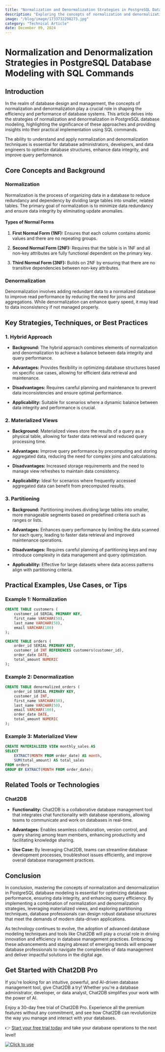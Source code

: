 ```yaml
---
title: "Normalization and Denormalization Strategies in PostgreSQL Database Modeling with SQL Commands"
description: "Exploring the concepts of normalization and denormalization in PostgreSQL database modeling and how to implement them effectively using SQL commands."
image: "/blog/image/1733732298273.jpg"
category: "Technical Article"
date: December 09, 2024
---
```


# Normalization and Denormalization Strategies in PostgreSQL Database Modeling with SQL Commands

## Introduction

In the realm of database design and management, the concepts of normalization and denormalization play a crucial role in shaping the efficiency and performance of database systems. This article delves into the strategies of normalization and denormalization in PostgreSQL database modeling, highlighting the significance of these approaches and providing insights into their practical implementation using SQL commands.

The ability to understand and apply normalization and denormalization techniques is essential for database administrators, developers, and data engineers to optimize database structures, enhance data integrity, and improve query performance.

## Core Concepts and Background

### Normalization

Normalization is the process of organizing data in a database to reduce redundancy and dependency by dividing large tables into smaller, related tables. The primary goal of normalization is to minimize data redundancy and ensure data integrity by eliminating update anomalies.

#### Types of Normal Forms

1. **First Normal Form (1NF):** Ensures that each column contains atomic values and there are no repeating groups.

2. **Second Normal Form (2NF):** Requires that the table is in 1NF and all non-key attributes are fully functional dependent on the primary key.

3. **Third Normal Form (3NF):** Builds on 2NF by ensuring that there are no transitive dependencies between non-key attributes.

### Denormalization

Denormalization involves adding redundant data to a normalized database to improve read performance by reducing the need for joins and aggregations. While denormalization can enhance query speed, it may lead to data inconsistency if not managed properly.

## Key Strategies, Techniques, or Best Practices

### 1. Hybrid Approach

- **Background:** The hybrid approach combines elements of normalization and denormalization to achieve a balance between data integrity and query performance.

- **Advantages:** Provides flexibility in optimizing database structures based on specific use cases, allowing for efficient data retrieval and maintenance.

- **Disadvantages:** Requires careful planning and maintenance to prevent data inconsistencies and ensure optimal performance.

- **Applicability:** Suitable for scenarios where a dynamic balance between data integrity and performance is crucial.

### 2. Materialized Views

- **Background:** Materialized views store the results of a query as a physical table, allowing for faster data retrieval and reduced query processing time.

- **Advantages:** Improve query performance by precomputing and storing aggregated data, reducing the need for complex joins and calculations.

- **Disadvantages:** Increased storage requirements and the need to manage view refreshes to maintain data consistency.

- **Applicability:** Ideal for scenarios where frequently accessed aggregated data can benefit from precomputed results.

### 3. Partitioning

- **Background:** Partitioning involves dividing large tables into smaller, more manageable segments based on predefined criteria such as ranges or lists.

- **Advantages:** Enhances query performance by limiting the data scanned for each query, leading to faster data retrieval and improved maintenance operations.

- **Disadvantages:** Requires careful planning of partitioning keys and may introduce complexity in data management and query optimization.

- **Applicability:** Effective for large datasets where data access patterns align with partitioning criteria.

## Practical Examples, Use Cases, or Tips

### Example 1: Normalization

```sql
CREATE TABLE customers (
    customer_id SERIAL PRIMARY KEY,
    first_name VARCHAR(50),
    last_name VARCHAR(50),
    email VARCHAR(100)
);

CREATE TABLE orders (
    order_id SERIAL PRIMARY KEY,
    customer_id INT REFERENCES customers(customer_id),
    order_date DATE,
    total_amount NUMERIC
);
```

### Example 2: Denormalization

```sql
CREATE TABLE denormalized_orders (
    order_id SERIAL PRIMARY KEY,
    customer_id INT,
    first_name VARCHAR(50),
    last_name VARCHAR(50),
    email VARCHAR(100),
    order_date DATE,
    total_amount NUMERIC
);
```

### Example 3: Materialized View

```sql
CREATE MATERIALIZED VIEW monthly_sales AS
SELECT
    EXTRACT(MONTH FROM order_date) AS month,
    SUM(total_amount) AS total_sales
FROM orders
GROUP BY EXTRACT(MONTH FROM order_date);
```

## Related Tools or Technologies

### Chat2DB

- **Functionality:** Chat2DB is a collaborative database management tool that integrates chat functionality with database operations, allowing teams to communicate and work on databases in real-time.

- **Advantages:** Enables seamless collaboration, version control, and query sharing among team members, enhancing productivity and facilitating knowledge sharing.

- **Use Case:** By leveraging Chat2DB, teams can streamline database development processes, troubleshoot issues efficiently, and improve overall database management practices.

## Conclusion

In conclusion, mastering the concepts of normalization and denormalization in PostgreSQL database modeling is essential for optimizing database performance, ensuring data integrity, and enhancing query efficiency. By implementing a combination of normalization and denormalization strategies, leveraging materialized views, and exploring partitioning techniques, database professionals can design robust database structures that meet the demands of modern data-driven applications.

As technology continues to evolve, the adoption of advanced database modeling techniques and tools like Chat2DB will play a crucial role in driving innovation and efficiency in database management practices. Embracing these advancements and staying abreast of emerging trends will empower database professionals to navigate the complexities of data management and deliver impactful solutions in the digital age.

## Get Started with Chat2DB Pro

If you're looking for an intuitive, powerful, and AI-driven database management tool, give Chat2DB a try! Whether you're a database administrator, developer, or data analyst, Chat2DB simplifies your work with the power of AI.

Enjoy a 30-day free trial of Chat2DB Pro. Experience all the premium features without any commitment, and see how Chat2DB can revolutionize the way you manage and interact with your databases.

👉 [Start your free trial today](https://chat2db.ai/pricing) and take your database operations to the next level!


[![Click to use](/image/blog/bg/chat2db.jpg)](https://chat2db.ai/)
